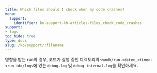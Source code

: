 ```yaml
---
title: Which files should I check when my code crashes?
menu:
  support:
    identifier: ko-support-kb-articles-files_check_code_crashes
support:
- logs
toc_hide: true
type: docs
slug: /ko/support/:filename
---
```


영향을 받는 run의 경우, 코드가 실행 중인 디렉토리의 `wandb/run-<date>_<time>-<run-id>/logs`에 있는 `debug.log` 및 `debug-internal.log`를 확인하세요.
